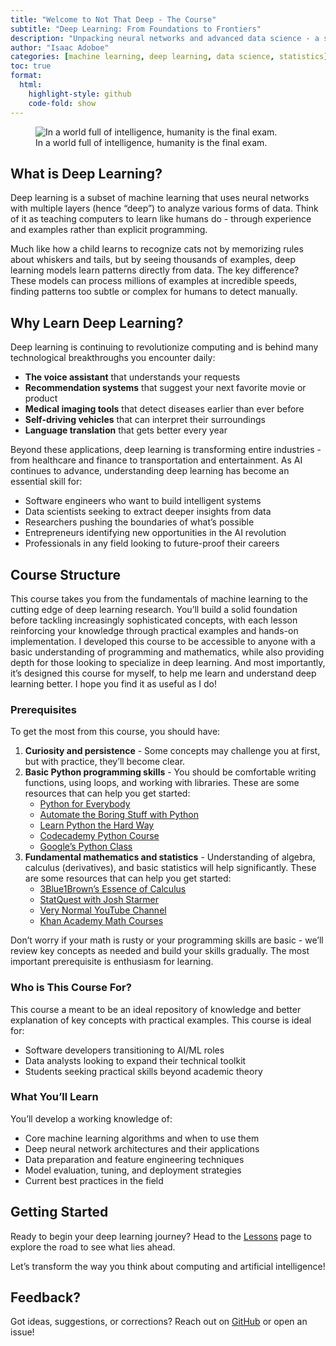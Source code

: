 ```yaml
---
title: "Welcome to Not That Deep - The Course"
subtitle: "Deep Learning: From Foundations to Frontiers"
description: "Unpacking neural networks and advanced data science - a structured curriculum that builds expertise."
author: "Isaac Adoboe"
categories: [machine learning, deep learning, data science, statistics]
toc: true
format:
  html:
    highlight-style: github
    code-fold: show
---
```


![In a world full of intelligence, humanity is the final exam.](assets/Machine_Learning_101.jpg)

## What is Deep Learning?

Deep learning is a subset of machine learning that uses neural networks with multiple layers (hence "deep") to analyze various forms of data. Think of it as teaching computers to learn like humans do - through experience and examples rather than explicit programming.

Much like how a child learns to recognize cats not by memorizing rules about whiskers and tails, but by seeing thousands of examples, deep learning models learn patterns directly from data. The key difference? These models can process millions of examples at incredible speeds, finding patterns too subtle or complex for humans to detect manually.

## Why Learn Deep Learning?

Deep learning is continuing to revolutionize computing and is behind many technological breakthroughs you encounter daily:

- **The voice assistant** that understands your requests
- **Recommendation systems** that suggest your next favorite movie or product
- **Medical imaging tools** that detect diseases earlier than ever before
- **Self-driving vehicles** that can interpret their surroundings
- **Language translation** that gets better every year

Beyond these applications, deep learning is transforming entire industries - from healthcare and finance to transportation and entertainment. As AI continues to advance, understanding deep learning has become an essential skill for:

- Software engineers who want to build intelligent systems
- Data scientists seeking to extract deeper insights from data
- Researchers pushing the boundaries of what's possible
- Entrepreneurs identifying new opportunities in the AI revolution
- Professionals in any field looking to future-proof their careers

## Course Structure

This course takes you from the fundamentals of machine learning to the cutting edge of deep learning research. You'll build a solid foundation before tackling increasingly sophisticated concepts, with each lesson reinforcing your knowledge through practical examples and hands-on implementation. I developed this course to be accessible to anyone with a basic understanding of programming and mathematics, while also providing depth for those looking to specialize in deep learning. And most importantly, it's designed this course for myself, to help me learn and understand deep learning better. I hope you find it as useful as I do!

### Prerequisites

To get the most from this course, you should have:

1. **Curiosity and persistence** - Some concepts may challenge you at first, but with practice, they'll become clear.
2. **Basic Python programming skills** - You should be comfortable writing functions, using loops, and working with libraries. These are some resources that can help you get started:
   - [Python for Everybody](https://www.py4e.com/)
   - [Automate the Boring Stuff with Python](https://automatetheboringstuff.com/)
   - [Learn Python the Hard Way](https://learnpythonthehardway.org/)
   - [Codecademy Python Course](https://www.codecademy.com/learn/learn-python-3)
   - [Google's Python Class](https://developers.google.com/edu/python)
3. **Fundamental mathematics and statistics** - Understanding of algebra, calculus (derivatives), and basic statistics will help significantly. These are some resources that can help you get started:
   - [3Blue1Brown's Essence of Calculus](https://www.3blue1brown.com/topics/calculus) 
   - [StatQuest with Josh Starmer](https://statquest.org/)
   - [Very Normal YouTube Channel](https://www.youtube.com/@very-normals)
   - [Khan Academy Math Courses](https://www.khanacademy.org/math)


Don't worry if your math is rusty or your programming skills are basic - we'll review key concepts as needed and build your skills gradually. The most important prerequisite is enthusiasm for learning.

### Who is This Course For?

This course a meant to be an ideal repository of knowledge and better explanation of key concepts with practical examples. This course is ideal for:

- Software developers transitioning to AI/ML roles
- Data analysts looking to expand their technical toolkit
- Students seeking practical skills beyond academic theory

### What You'll Learn

You'll develop a working knowledge of:

- Core machine learning algorithms and when to use them
- Deep neural network architectures and their applications
- Data preparation and feature engineering techniques
- Model evaluation, tuning, and deployment strategies
- Current best practices in the field

## Getting Started

Ready to begin your deep learning journey? Head to the [Lessons](lessons/index.qmd) page to explore the road to see what lies ahead.

Let's transform the way you think about computing and artificial intelligence!

## Feedback?

Got ideas, suggestions, or corrections? Reach out on [GitHub](https://github.com/ieadoboe) or open an issue!